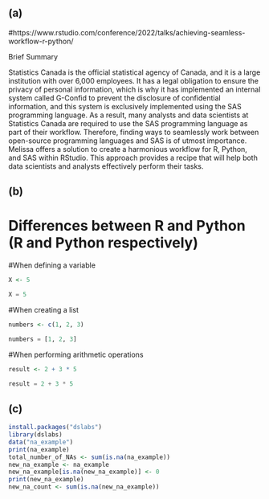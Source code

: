 
## (a)

#https://www.rstudio.com/conference/2022/talks/achieving-seamless-workflow-r-python/

Brief Summary

Statistics Canada is the official statistical agency of Canada, and it is a large institution with over 6,000 employees. It has a legal obligation to ensure the privacy of personal information, which is why it has implemented an internal system called G-Confid to prevent the disclosure of confidential information, and this system is exclusively implemented using the SAS programming language. As a result, many analysts and data scientists at Statistics Canada are required to use the SAS programming language as part of their workflow. Therefore, finding ways to seamlessly work between open-source programming languages and SAS is of utmost importance.
Melissa offers a solution to create a harmonious workflow for R, Python, and SAS within RStudio. This approach provides a recipe that will help both data scientists and analysts effectively perform their tasks.

## (b)

# Differences between R and Python (R and Python respectively)

#When defining a variable

```r
X <- 5
```
```Python
X = 5
```
#When creating a list

```r
numbers <- c(1, 2, 3)
```
```Python
numbers = [1, 2, 3]
```
#When performing arithmetic operations

```r
result <- 2 + 3 * 5 
```
```Python
result = 2 + 3 * 5
```

## (c)

```r
install.packages("dslabs")
library(dslabs)
data("na_example")
print(na_example)
total_number_of_NAs <- sum(is.na(na_example))
new_na_example <- na_example
new_na_example[is.na(new_na_example)] <- 0
print(new_na_example)
new_na_count <- sum(is.na(new_na_example))


```






